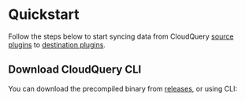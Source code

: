 # Quickstart

Follow the steps below to start syncing data from CloudQuery [source plugins](./plugins/sources) to [destination plugins](./plugins/destinations).

## Download CloudQuery CLI

You can download the precompiled binary from [releases](https://github.com/cloudquery/cloudquery/releases), or using CLI: